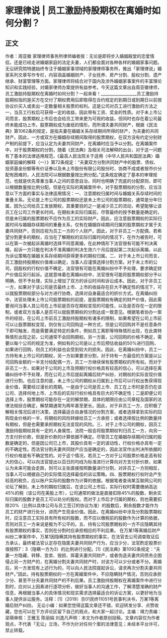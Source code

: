 # 家理律说 | 员工激励持股期权在离婚时如何分割？
## 正文
作者：周亚徽 家理律师事务所律师编者按：无论是即将步入婚姻殿堂的恋爱情侣，还是已经走进婚姻家庭的法定夫妻，人们都会面对各种各样的婚姻家事问题。无讼研究院特邀始终专注于婚姻家事领域的家理律师事务所，推出「家理律说」婚家系列文章写作专栏，内容涵盖婚姻财产、子女抚养、房产分割、股权分割、遗产继承、财富管理等方面。家理律师将结合对于国内及涉外婚姻家事案件的丰富理论知识和实践经验，对婚家律师办案提供有益参考。今天这篇文章出自周亚徽律师，员工激励持股期权在离婚时如何分割？一起来看！__________________员工激励持股期权指的是买方在交付了期权费用后即取得在合约规定的到期日或到期日以前按协议价买入或卖出一定数量相关股票的权利。这是公司对员工进行激励的方法之一，当员工行权后可获得一定的收益，因此带有工资、奖金的性质。对于未上市公司而言，股票期权上市后也会给员工带来更为可观的收益，但同时也存在着公司最终未能成功上市，股票期权成为废纸的情形。而所谓夫妻共同财产，根据《民法典》第1062条的规定，是指夫妻在婚姻关系存续期间所得的财产，为夫妻的共同财产。因此，一方或双方在婚姻存续期间取得的股票期权，在双方没有约定分别财产制的前提下，应当认定为夫妻共同财产，在离婚时应当予以分割。在离婚案件中，对于股票期权的分割，随着《民法典》及相关司法解释的出台，对于这一问题有了基本的法律适用规范，《最高人民法院关于适用〈中华人民共和国民法典〉婚姻家庭编的解释（一）》第72条规定：“夫妻双方分割共同财产中的股票、债权、投资基金份额等有价证券以及未上市股份有限公司股份时，协商不成或者按市价分配有困难的，人民法院可以根据数量按比例分配。”这条规定确定了基本的审理规范，也就是优先尊重当事人之间的意思自治，同时也明确了兜底的分配原则，即可以根据数量按比例分配。但是在实际的离婚案件中，对于股票期权的分割，应当注意以下方面的事实与法律适用情况：一、注意期权归属时间与婚姻关系存续时间的重叠关系。无论是上市公司的股票期权还是未上市公司的股票期权，通常是分年归属，因为公司给员工发放期权，其重要目的之一是减少员工的流动，希望能够让该员工在公司工作更长时间。在期权未实际归属前，尽管最终的授予数量是确定的，但是未归属的股票期权不应作为员工的实际财产。因此，应注意股票期权的实际归属时间与婚姻存续期间的重叠关系，仅有在婚姻存续期间归属的股票期权才属于夫妻共同财产，否则应视为员工一方的个人财产。因此，对于非员工一方配偶，若希望分割更多的期权，应当在了解期权的实际归属时间的情况下，在作为被告时，可以在第一次被起诉离婚时选择不同意离婚，在此种情形下法官很有可能不判决离婚，起诉一方只能在判决不准离婚的判决生效六个月后提起第二次起诉离婚，以此为诉讼策略在婚姻关系存续期间获得更多的期权归属。二、对于未上市公司而言，员工激励持股期权价值难以确定，当事人应谨慎选择分割方案。对于未上市的公司，因股权的行权价值不确定，法官很有可能在离婚纠纷中不予处理，要求确定财产价值后另行起诉。这就意味着在离婚纠纷中，法官很有可能将股票期权部分予以明确，但不予处理，实际上增加了双方的诉讼时间和诉讼成本。因此，对于非员工一方，如果对于该公司是否最终上市、上市的收益存在巨大不确定性的情况下，可以就股票期权部分与对方进行协商，选择对自身最适合的折价方式。在离婚纠纷中，法官处理未上市公司股票期权的前提，是股票期权有确定的财产价值，因此需要询问当事人其公司在上市前是否存在期权变现的可能性，以及是否存在一定的限制，或者双方当事人是否可以就股票期权的分割达成一致意见。根据笔者协办一案件的经验，在公司上市前员工激励持股期权有诸多的限制，如果希望在公司上市前可以让股票期权变现，则仅有公司回购这一种方式，但是公司回购并不是任意条件下即可触发，而是需要满足特定的条件，例如员工离职等特殊情形出现，在此类特殊情形出现之前，公司通常不会回购期权。另一方面，公司回购的价格不确定，需要以每个公司的规定为准，例如有的公司是以上市后预估收益的50%进行回购，如果进行回购，则员工的利益也会受到较大的损失。因此，在离婚纠纷中，员工一方持有未上市公司的期权，另一方如果要求分割，对于持有一方最佳的方案是以公司回购金额的一半支付给配偶一方，员工一方继续保有股票期权的所有权。而对于非员工一方，如果对于公司的上市及预期行权价格具有较高的信心，可以选择在离婚纠纷中不予处理，而在公司上市后提起离婚后财产纠纷，对期权的实际变现价值进行分割。也应注意的是，未上市公司的期权从归属到上市后可以行权出售获得现金价值，需要经过漫长的周期。一是由于公司是否上市、员工在上市时是否仍在该公司、选择何地上市、上市后的实际行权价格具有巨大的不确定性；二是即便公司选择上市，股票期权可能存在一定的解禁期，具体的期限应由公司章程及国家的法律法规综合确定，解禁期通常为两年甚至更长。因此，对于非员工一方，应积极了解相关情况后进行决策，选择最适合自身情况的分割方案，或者选择拿到实际的回购现金价格的一半，将期权的风险转嫁给员工一方承担；或者选择按比例的数量持有期权，但是也需要承担期权无法变现的风险。三、对于上市公司的期权，因员工激励持股期权具有一定的人身属性，法院一般会将股票期权判归员工一方，向另一方支付折价款，但是折价款的计算依据不确定。尽管员工在婚姻存续期间归属的股数是确定的，但是因公司已上市，其股价具有一定的波动性，行权价格亦具有一定的不确定性。而法官分割夫妻共同财产应当是确定的，因此法官作出判决所依据的行权价格是有不确定性的。对于这个情况，若员工一方对于公司股票价格走高有较大的信心，可以向法官提出以百日的均线为标准进行计算向对方支付折价款，如果认为未来可能会走跌，则可以主张直接按照数量进行分割，对非员工一方则相反，当事人可以根据自己的实际情况选择最佳的诉讼策略。四、股票期权行权时会产生较高的税负，应以账户实际的股数作为计算的依据。根据笔者查询某互联网公司的论坛了解到，未上市的期权归属后，在该公司上市后，实际行权时需要缴纳高达45%的税（该公司在美股上市），公司通常的做法是直接扣除45%的股数，剩余实际归属的股数才是员工可以处分的股权。而对于上市后才归属的期权，则也需要扣除20%（比例以具体公司与员工签订的协议为准）的股数后，剩余股数才能作为员工的财产进行处分，进而产生现金价值。因此，在离婚纠纷中涉及分割股票期权时，应注意员工实际具有所有权的股数，而不应以缴税前的股数作为计算的依据，否则对员工一方来说是极为不公平的。五、持有公司股票期权的一方不应隐瞒其持有股票期权的事实，否则在分割时应承担相应的不利后果。 在万某1等离婚后财产纠纷二审案件中，万某1因隐瞒其持有股票期权的事实，在法官去公司调查取证后方承认，最终被法官认定存在隐匿夫妻共同财产行为，应当少分，法官酌定股票价值按照7：3（隐瞒一方为3）的比例进行分配。[1]《民法典》第1092条规定：“夫妻一方隐藏、转移、变卖、毁损、挥霍夫妻共同财产，或者伪造夫妻共同债务企图侵占另一方财产的，在离婚分割夫妻共同财产时，对该方可以少分或者不分。离婚后，另一方发现有上述行为的，可以向人民法院提起诉讼，请求再次分割夫妻共同财产。”因此，持有股票期权的一方在离婚案件中，不应隐瞒财产情况，否则应承担少分、甚至不分夫妻共同财产的不利后果。员工激励持股期权在离婚案件中进行分割时，应对以上因素进行逐项分析，做好当事人的沟通工作，了解清楚准确的财产信息，再根据当事人的具体情况和现实需求选择最适合的诉讼方案，以更好地为当事人提供诉讼服务。注释：[1]（2019）京01民终11051号民事判决书，万某1等离婚后财产纠纷。  无讼小编：如果您觉得这篇文章还不错，欢迎转发分享、点赞收藏，您也可以在下方评论区留下自己的观点，和大家一起讨论。主编：靖力责编：梁萌审核：王雅玉 陈丽娟 刘逸凡声明：本文为作者原创投稿，文章内容仅为作者观点，不代表「无讼」立场，不作为针对任何个案的法律意见；未经本平台许可，禁止转载。